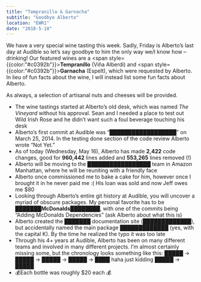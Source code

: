 ```yaml
---
title: "Tempranillo & Garnacha"
subtitle: "Goodbye Alberto"
location: "EWR1"
date: "2018-5-18"
---
```


We have a very special wine tasting this week. Sadly, Friday is Alberto’s last day at Audible so let’s say goodbye to him the only way we/I know how – drinking! Our featured wines are a <span style={{color:"#c0392b"}}>**Tempranillo**</span> (Viña Alberdi) and <span style={{color:"#c0392b"}}>**Garnacha**</span> (Espelt), which were requested by Alberto. In lieu of fun facts about the wine, I will instead list some fun facts about Alberto.

As always, a selection of artisanal nuts and cheeses will be provided.

* The wine tastings started at Alberto’s old desk, which was named *The Vineyard* without his approval. Sean and I needed a place to test out Wild Irish Rose and he didn’t want such a foul beverage touching his desk
* Alberto’s first commit at Audible was “██████████████████” on March 25, 2014. In the testing done section of the code review Alberto wrote “Not Yet.”
* As of today (Wednesday, May 16), Alberto has made **2,422** code changes, good for **960,442** lines added and **553,265** lines removed (!)
* Alberto will be moving to the █████████████████ team in Amazon Manhattan, where he will be reuniting with a friendly face
* Alberto once commissioned me to bake a cake for him, however once I brought it in he never paid me :( His loan was sold and now Jeff owes me $80
* Looking through Alberto’s entire git history at Audible, you will uncover a myriad of obscure packages. My personal favorite has to be **███████McDonalds████████**, with one of the commits being “Adding McDonalds Dependencies” (ask Alberto about what this is)
* Alberto created the ███████ documentation site (█████████████), but accidentally named the main package █████████████ (yes, with the capital K). By the time he realized the typo it was too late
* Through his 4+ years at Audible, Alberto has been on many different teams and involved in many different projects. I’m almost certainly missing some, but the chronology looks something like this: █████ -> █████ -> █████ -> █████ -> ████ haha just kidding █████ -> █████
* 💰Each bottle was roughly $20 each 💰